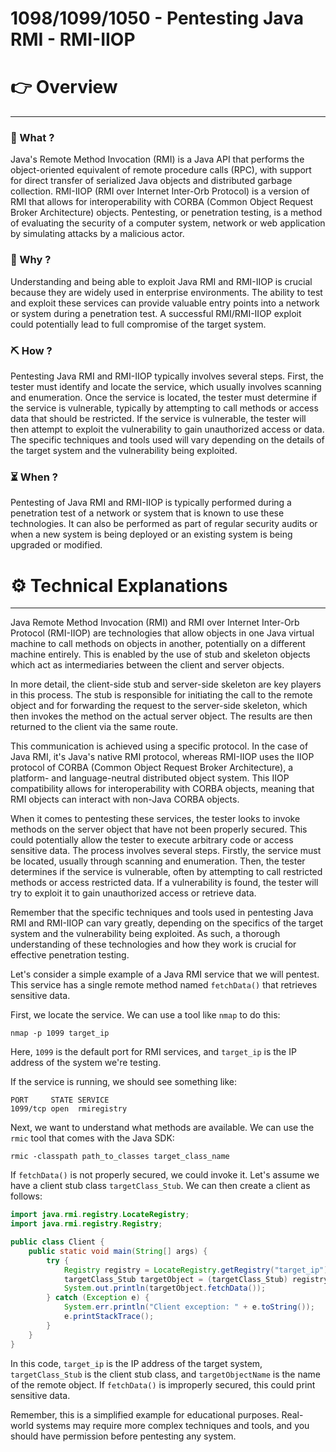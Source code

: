 # 1098/1099/1050 - Pentesting Java RMI - RMI-IIOP


# 👉 Overview

---

### 👀 What ?

Java's Remote Method Invocation (RMI) is a Java API that performs the object-oriented equivalent of remote procedure calls (RPC), with support for direct transfer of serialized Java objects and distributed garbage collection. RMI-IIOP (RMI over Internet Inter-Orb Protocol) is a version of RMI that allows for interoperability with CORBA (Common Object Request Broker Architecture) objects. Pentesting, or penetration testing, is a method of evaluating the security of a computer system, network or web application by simulating attacks by a malicious actor.


### 🧐 Why ?

Understanding and being able to exploit Java RMI and RMI-IIOP is crucial because they are widely used in enterprise environments. The ability to test and exploit these services can provide valuable entry points into a network or system during a penetration test. A successful RMI/RMI-IIOP exploit could potentially lead to full compromise of the target system.


### ⛏️ How ?

Pentesting Java RMI and RMI-IIOP typically involves several steps. First, the tester must identify and locate the service, which usually involves scanning and enumeration. Once the service is located, the tester must determine if the service is vulnerable, typically by attempting to call methods or access data that should be restricted. If the service is vulnerable, the tester will then attempt to exploit the vulnerability to gain unauthorized access or data. The specific techniques and tools used will vary depending on the details of the target system and the vulnerability being exploited.


### ⏳ When ?

Pentesting of Java RMI and RMI-IIOP is typically performed during a penetration test of a network or system that is known to use these technologies. It can also be performed as part of regular security audits or when a new system is being deployed or an existing system is being upgraded or modified.


# ⚙️ Technical Explanations

---

Java Remote Method Invocation (RMI) and RMI over Internet Inter-Orb Protocol (RMI-IIOP) are technologies that allow objects in one Java virtual machine to call methods on objects in another, potentially on a different machine entirely. This is enabled by the use of stub and skeleton objects which act as intermediaries between the client and server objects.

In more detail, the client-side stub and server-side skeleton are key players in this process. The stub is responsible for initiating the call to the remote object and for forwarding the request to the server-side skeleton, which then invokes the method on the actual server object. The results are then returned to the client via the same route.

This communication is achieved using a specific protocol. In the case of Java RMI, it's Java's native RMI protocol, whereas RMI-IIOP uses the IIOP protocol of CORBA (Common Object Request Broker Architecture), a platform- and language-neutral distributed object system. This IIOP compatibility allows for interoperability with CORBA objects, meaning that RMI objects can interact with non-Java CORBA objects.

When it comes to pentesting these services, the tester looks to invoke methods on the server object that have not been properly secured. This could potentially allow the tester to execute arbitrary code or access sensitive data. The process involves several steps. Firstly, the service must be located, usually through scanning and enumeration. Then, the tester determines if the service is vulnerable, often by attempting to call restricted methods or access restricted data. If a vulnerability is found, the tester will try to exploit it to gain unauthorized access or retrieve data.

Remember that the specific techniques and tools used in pentesting Java RMI and RMI-IIOP can vary greatly, depending on the specifics of the target system and the vulnerability being exploited. As such, a thorough understanding of these technologies and how they work is crucial for effective penetration testing.

Let's consider a simple example of a Java RMI service that we will pentest. This service has a single remote method named `fetchData()` that retrieves sensitive data.

First, we locate the service. We can use a tool like `nmap` to do this:

```
nmap -p 1099 target_ip

```

Here, `1099` is the default port for RMI services, and `target_ip` is the IP address of the system we're testing.

If the service is running, we should see something like:

```
PORT     STATE SERVICE
1099/tcp open  rmiregistry

```

Next, we want to understand what methods are available. We can use the `rmic` tool that comes with the Java SDK:

```
rmic -classpath path_to_classes target_class_name

```

If `fetchData()` is not properly secured, we could invoke it. Let's assume we have a client stub class `targetClass_Stub`. We can then create a client as follows:

```java
import java.rmi.registry.LocateRegistry;
import java.rmi.registry.Registry;

public class Client {
    public static void main(String[] args) {
        try {
            Registry registry = LocateRegistry.getRegistry("target_ip");
            targetClass_Stub targetObject = (targetClass_Stub) registry.lookup("targetObjectName");
            System.out.println(targetObject.fetchData());
        } catch (Exception e) {
            System.err.println("Client exception: " + e.toString());
            e.printStackTrace();
        }
    }
}

```

In this code, `target_ip` is the IP address of the target system, `targetClass_Stub` is the client stub class, and `targetObjectName` is the name of the remote object. If `fetchData()` is improperly secured, this could print sensitive data.

Remember, this is a simplified example for educational purposes. Real-world systems may require more complex techniques and tools, and you should have permission before pentesting any system.
